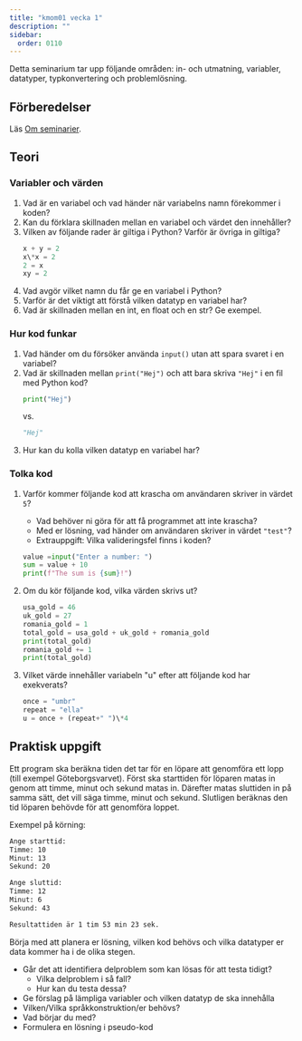 ```yaml
---
title: "kmom01 vecka 1"
description: ""
sidebar:
  order: 0110
---
```



Detta seminarium tar upp följande områden: in- och utmatning, variabler, datatyper, typkonvertering och problemlösning.

## Förberedelser

Läs [Om seminarier](../).

## Teori

### Variabler och värden
1. Vad är en variabel och vad händer när variabelns namn förekommer i koden?
1. Kan du förklara skillnaden mellan en variabel och värdet den innehåller?
1. Vilken av följande rader är giltiga i Python? Varför är övriga in giltiga?
    ```python
    x + y = 2
    x\*x = 2
    2 = x
    xy = 2
    ```
1. Vad avgör vilket namn du får ge en variabel i Python?
1. Varför är det viktigt att förstå vilken datatyp en variabel har?
1. Vad är skillnaden mellan en int, en float och en str? Ge exempel.

### Hur kod funkar
1. Vad händer om du försöker använda `input()` utan att spara svaret i en variabel?
1. Vad är skillnaden mellan `print("Hej")` och att bara skriva `"Hej"` i en fil med Python kod?
    ```python
    print("Hej")
    ```
    vs.
    ```python
    "Hej"
    ```
1. <Icon name="magnifier" class="inline-icon" label="Search for answer" /> Hur kan du kolla vilken datatyp en variabel har?
 

### <Icon name="open-book" class="inline-icon" label="Interpret code" /> Tolka kod

1. Varför kommer följande kod att krascha om användaren skriver in värdet `5`?
    - Vad behöver ni göra för att få programmet att inte krascha?
    - Med er lösning, vad händer om användaren skriver in värdet `"test"`?
    - Extrauppgift: Vilka valideringsfel finns i koden?
    ```python
    value =input("Enter a number: ")
    sum = value + 10
    print(f"The sum is {sum}!")
    ```

1. Om du kör följande kod, vilka värden skrivs ut?
    ```python
    usa_gold = 46
    uk_gold = 27
    romania_gold = 1
    total_gold = usa_gold + uk_gold + romania_gold
    print(total_gold)
    romania_gold += 1
    print(total_gold)
    ```

1. Vilket värde innehåller variabeln "u" efter att följande kod har exekverats?
    ```python
    once = "umbr"
    repeat = "ella"
    u = once + (repeat+" ")\*4
    ```


## <Icon name="seti:python" class="inline-icon" label="Write code" /> Praktisk uppgift

Ett program ska beräkna tiden det tar för en löpare att genomföra ett lopp (till exempel Göteborgsvarvet). Först ska starttiden för löparen matas in genom att timme, minut och sekund matas in. Därefter matas sluttiden in på samma sätt, det vill säga timme, minut och sekund. Slutligen beräknas den tid löparen behövde för att genomföra loppet.

Exempel på körning:
```bash
Ange starttid: 
Timme: 10
Minut: 13
Sekund: 20

Ange sluttid:
Timme: 12
Minut: 6
Sekund: 43

Resultattiden är 1 tim 53 min 23 sek.
```

Börja med att planera er lösning, vilken kod behövs och vilka datatyper er data kommer ha i de olika stegen.

- Går det att identifiera delproblem som kan lösas för att testa tidigt?
  - Vilka delproblem i så fall?
  - Hur kan du testa dessa?
- Ge förslag på lämpliga variabler och vilken datatyp de ska innehålla
- Vilken/Vilka språkkonstruktion/er behövs?
- Vad börjar du med?
- Formulera en lösning i pseudo-kod
